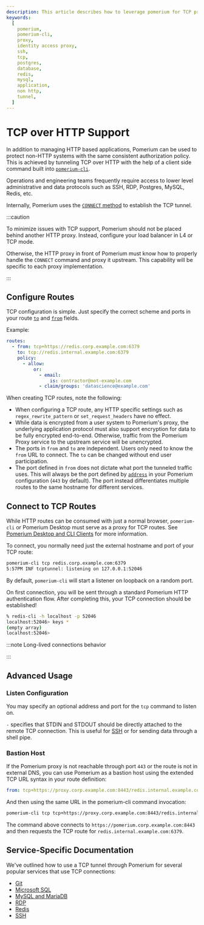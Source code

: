 ```yaml
---
description: This article describes how to leverage pomerium for TCP proxying.
keywords:
  [
    pomerium,
    pomerium-cli,
    proxy,
    identity access proxy,
    ssh,
    tcp,
    postgres,
    database,
    redis,
    mysql,
    application,
    non http,
    tunnel,
  ]
---
```



# TCP over HTTP Support

In addition to managing HTTP based applications, Pomerium can be used to protect non-HTTP systems with the same consistent authorization policy. This is achieved by tunneling TCP over HTTP with the help of a client side command built into [`pomerium-cli`](/docs/deploy/clients/pomerium-cli).

Operations and engineering teams frequently require access to lower level administrative and data protocols such as SSH, RDP, Postgres, MySQL, Redis, etc.

Internally, Pomerium uses the [`CONNECT` method](https://developer.mozilla.org/en-US/docs/Web/HTTP/Methods/CONNECT) to establish the TCP tunnel.

:::caution

To minimize issues with TCP support, Pomerium should not be placed behind another HTTP proxy. Instead, configure your load balancer in L4 or TCP mode.

Otherwise, the HTTP proxy in front of Pomerium must know how to properly handle the `CONNECT` command and proxy it upstream. This capability will be specific to each proxy implementation.

:::

## Configure Routes

TCP configuration is simple. Just specify the correct scheme and ports in your route [`to`](/docs/reference/routes/to) and [`from`](/docs/reference/routes/from) fields.

Example:

```yaml
routes:
  - from: tcp+https://redis.corp.example.com:6379
    to: tcp://redis.internal.example.com:6379
    policy:
      - allow:
          or:
            - email:
                is: contractor@not-example.com
            - claim/groups: 'datascience@example.com'
```

When creating TCP routes, note the following:

- When configuring a TCP route, any HTTP specific settings such as `regex_rewrite_pattern` or `set_request_headers` have no effect.
- While data is encrypted from a user system to Pomerium's proxy, the underlying application protocol must also support encryption for data to be fully encrypted end-to-end. Otherwise, traffic from the Pomerium Proxy service to the upstream service will be unencrypted.
- The ports in `from` and `to` are independent. Users only need to know the `from` URL to connect. The `to` can be changed without end user participation.
- The port defined in `from` does not dictate what port the tunneled traffic uses. This will always be the port defined by [`address`](/docs/reference/address) in your Pomerium configuration (`443` by default). The port instead differentiates multiple routes to the same hostname for different services.

## Connect to TCP Routes

While HTTP routes can be consumed with just a normal browser, `pomerium-cli` or Pomerium Desktop must serve as a proxy for TCP routes. See [Pomerium Desktop and CLI Clients](tcp/client) for more information.

To connect, you normally need just the external hostname and port of your TCP route:

```bash {1}
pomerium-cli tcp redis.corp.example.com:6379
5:57PM INF tcptunnel: listening on 127.0.0.1:52046
```

By default, `pomerium-cli` will start a listener on loopback on a random port.

On first connection, you will be sent through a standard Pomerium HTTP authentication flow. After completing this, your TCP connection should be established!

```bash {1}
% redis-cli -h localhost -p 52046
localhost:52046> keys *
(empty array)
localhost:52046>
```

:::note Long-lived connections behavior

<LongLivedConnections />

:::

## Advanced Usage

### Listen Configuration

You may specify an optional address and port for the `tcp` command to listen on.

`-` specifies that STDIN and STDOUT should be directly attached to the remote TCP connection. This is useful for [SSH](tcp/examples/ssh#tunnel-and-connect-simultaneously) or for sending data through a shell pipe.

### Bastion Host

If the Pomerium proxy is not reachable through port `443` or the route is not in external DNS, you can use Pomerium as a bastion host using the extended TCP URL syntax in your route definition:

```yaml
from: tcp+https://proxy.corp.example.com:8443/redis.internal.example.com:6379
```

And then using the same URL in the pomerium-cli command invocation:

```bash
pomerium-cli tcp tcp+https://proxy.corp.example.com:8443/redis.internal.example.com:6379
```

The command above connects to `https://pomerium.corp.example.com:8443` and then requests the TCP route for `redis.internal.example.com:6379`.

## Service-Specific Documentation

We've outlined how to use a TCP tunnel through Pomerium for several popular services that use TCP connections:

- [Git](tcp/examples/git)
- [Microsoft SQL](tcp/examples/ms-sql)
- [MySQL and MariaDB](tcp/examples/mysql)
- [RDP](tcp/examples/rdp)
- [Redis](tcp/examples/redis)
- [SSH](tcp/examples/ssh)
